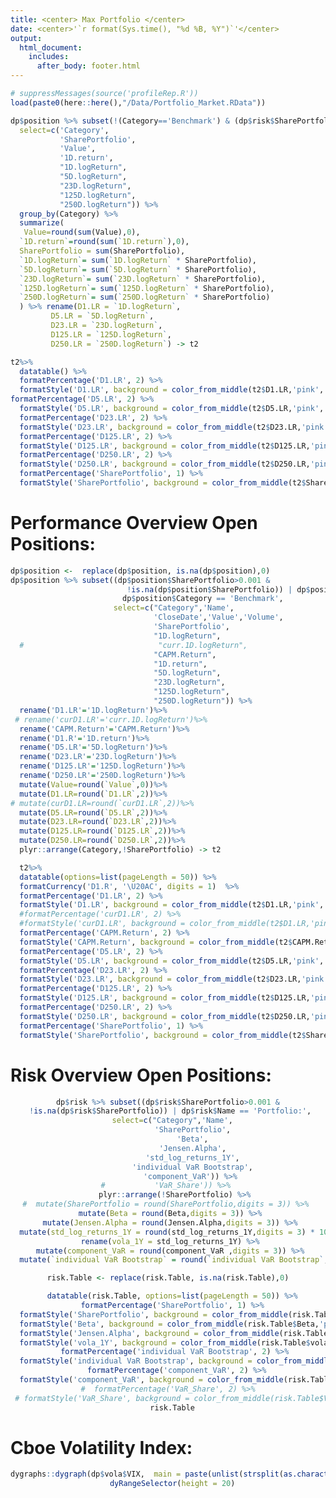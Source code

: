 ```yaml
---
title: <center> Max Portfolio </center>
date: <center>'`r format(Sys.time(), "%d %B, %Y")`'</center>
output: 
  html_document:
    includes:
      after_body: footer.html
---
```


```r
# suppressMessages(source('profileRep.R'))
load(paste0(here::here(),"/Data/Portfolio_Market.RData"))
```

```r
dp$position %>% subset(!(Category=='Benchmark') & (dp$risk$SharePortfolio>0.0001) ,
  select=c('Category',
           'SharePortfolio', 
           'Value',
           '1D.return',
           "1D.logReturn",
           "5D.logReturn",
           "23D.logReturn",
           "125D.logReturn",
           "250D.logReturn")) %>% 
  group_by(Category) %>% 
  summarize(
   Value=round(sum(Value),0),
  `1D.return`=round(sum(`1D.return`),0),
  SharePortfolio = sum(SharePortfolio),
  `1D.logReturn`= sum(`1D.logReturn` * SharePortfolio),
  `5D.logReturn`= sum(`5D.logReturn` * SharePortfolio),
  `23D.logReturn`= sum(`23D.logReturn` * SharePortfolio),
  `125D.logReturn`= sum(`125D.logReturn` * SharePortfolio),
  `250D.logReturn`= sum(`250D.logReturn` * SharePortfolio)
  ) %>% rename(D1.LR = `1D.logReturn`,
         D5.LR = `5D.logReturn`,
         D23.LR = `23D.logReturn`,
         D125.LR = `125D.logReturn`,
         D250.LR = `250D.logReturn`) -> t2

t2%>%
  datatable() %>%
  formatPercentage('D1.LR', 2) %>%
  formatStyle('D1.LR', background = color_from_middle(t2$D1.LR,'pink','lightgreen'))%>%
formatPercentage('D5.LR', 2) %>%
  formatStyle('D5.LR', background = color_from_middle(t2$D5.LR,'pink','lightgreen'))%>%
  formatPercentage('D23.LR', 2) %>%
  formatStyle('D23.LR', background = color_from_middle(t2$D23.LR,'pink','lightgreen'))%>%
  formatPercentage('D125.LR', 2) %>%
  formatStyle('D125.LR', background = color_from_middle(t2$D125.LR,'pink','lightgreen'))%>%
  formatPercentage('D250.LR', 2) %>%
  formatStyle('D250.LR', background = color_from_middle(t2$D250.LR,'pink','lightgreen'))%>%
  formatPercentage('SharePortfolio', 1) %>%
  formatStyle('SharePortfolio', background = color_from_middle(t2$SharePortfolio,'lightblue','lightblue'))
```


# Performance Overview Open Positions:

```r
dp$position <-  replace(dp$position, is.na(dp$position),0)
dp$position %>% subset((dp$position$SharePortfolio>0.001 &
                          !is.na(dp$position$SharePortfolio)) | dp$position$Name == 'Portfolio:'| 
                         dp$position$Category == 'Benchmark', 
                       select=c("Category",'Name',
                                'CloseDate','Value','Volume',
                                'SharePortfolio',
                                "1D.logReturn",
  #                              "curr.1D.logReturn",
                                "CAPM.Return",
                                "1D.return",
                                "5D.logReturn",
                                "23D.logReturn",
                                "125D.logReturn",
                                "250D.logReturn")) %>% 
  rename('D1.LR'='1D.logReturn')%>%
 # rename('curD1.LR'='curr.1D.logReturn')%>%
  rename('CAPM.Return'='CAPM.Return')%>%
  rename('D1.R'='1D.return')%>%
  rename('D5.LR'='5D.logReturn')%>%
  rename('D23.LR'='23D.logReturn')%>%
  rename('D125.LR'='125D.logReturn')%>%
  rename('D250.LR'='250D.logReturn')%>%
  mutate(Value=round(`Value`,0))%>%
  mutate(D1.LR=round(`D1.LR`,2))%>%
# mutate(curD1.LR=round(`curD1.LR`,2))%>%
  mutate(D5.LR=round(`D5.LR`,2))%>%  
  mutate(D23.LR=round(`D23.LR`,2))%>%
  mutate(D125.LR=round(`D125.LR`,2))%>%  
  mutate(D250.LR=round(`D250.LR`,2))%>%
  plyr::arrange(Category,!SharePortfolio) -> t2

  t2%>%
  datatable(options=list(pageLength = 50)) %>%
  formatCurrency('D1.R', '\U20AC', digits = 1)  %>% 
  formatPercentage('D1.LR', 2) %>%
  formatStyle('D1.LR', background = color_from_middle(t2$D1.LR,'pink','lightgreen'))%>%
  #formatPercentage('curD1.LR', 2) %>%
  #formatStyle('curD1.LR', background = color_from_middle(t2$D1.LR,'pink','lightgreen'))%>%
  formatPercentage('CAPM.Return', 2) %>%
  formatStyle('CAPM.Return', background = color_from_middle(t2$CAPM.Return,'pink','lightgreen'))%>%
  formatPercentage('D5.LR', 2) %>%
  formatStyle('D5.LR', background = color_from_middle(t2$D5.LR,'pink','lightgreen'))%>%
  formatPercentage('D23.LR', 2) %>%
  formatStyle('D23.LR', background = color_from_middle(t2$D23.LR,'pink','lightgreen'))%>%
  formatPercentage('D125.LR', 2) %>%
  formatStyle('D125.LR', background = color_from_middle(t2$D125.LR,'pink','lightgreen'))%>%
  formatPercentage('D250.LR', 2) %>%
  formatStyle('D250.LR', background = color_from_middle(t2$D250.LR,'pink','lightgreen'))%>%
  formatPercentage('SharePortfolio', 1) %>%
  formatStyle('SharePortfolio', background = color_from_middle(t2$SharePortfolio,'lightblue','lightblue'))
```
</center>
# Risk Overview Open Positions:
<center>
```r
dp$risk %>% subset((dp$risk$SharePortfolio>0.001 &
  !is.na(dp$risk$SharePortfolio)) | dp$risk$Name == 'Portfolio:', 
  select=c("Category",'Name',
           'SharePortfolio',
           'Beta',
           'Jensen.Alpha',
           'std_log_returns_1Y',
           'individual VaR Bootstrap',
           'component_VaR')) %>% 
#           'VaR_Share')) %>% 
    plyr::arrange(!SharePortfolio) %>% 
#  mutate(SharePortfolio = round(SharePortfolio,digits = 3)) %>% 
  mutate(Beta = round(Beta,digits = 3)) %>% 
  mutate(Jensen.Alpha = round(Jensen.Alpha,digits = 3)) %>% 
  mutate(std_log_returns_1Y = round(std_log_returns_1Y,digits = 3) * 100) %>% 
  rename(vola_1Y = std_log_returns_1Y) %>% 
  mutate(component_VaR = round(component_VaR ,digits = 3)) %>% 
  mutate(`individual VaR Bootstrap` = round(`individual VaR Bootstrap`,digits = 3)) -> risk.Table 

risk.Table <- replace(risk.Table, is.na(risk.Table),0)

  datatable(risk.Table, options=list(pageLength = 50)) %>%
  formatPercentage('SharePortfolio', 1) %>%
  formatStyle('SharePortfolio', background = color_from_middle(risk.Table$SharePortfolio,'pink','lightblue')) %>%
  formatStyle('Beta', background = color_from_middle(risk.Table$Beta,'pink','pink')) %>%
  formatStyle('Jensen.Alpha', background = color_from_middle(risk.Table$Jensen.Alpha,'pink','lightblue')) %>%
  formatStyle('vola_1Y', background = color_from_middle(risk.Table$vola_1Y,'pink','pink')) %>%
   formatPercentage('individual VaR Bootstrap', 2) %>%
  formatStyle('individual VaR Bootstrap', background = color_from_middle(risk.Table$`individual VaR Bootstrap`,'pink','pink')) %>%
    formatPercentage('component_VaR', 2) %>%
  formatStyle('component_VaR', background = color_from_middle(risk.Table$component_VaR,'pink','pink'))-> risk.Table
#  formatPercentage('VaR_Share', 2) %>%
 # formatStyle('VaR_Share', background = color_from_middle(risk.Table$VaR_Share,'pink','pink')) 
  risk.Table
```
</center>

# Cboe Volatility Index:
<center>
```r
dygraphs::dygraph(dp$vola$VIX,  main = paste(unlist(strsplit(as.character(end(dp$vola$VIX))," ")),"VIX S&P 500 ",round(tail(dp$vola$VIX,1),4),"Pt. Change",round(diff(tail(dp$vola$VIX,2))[2],4))) %>%
  dyRangeSelector(height = 20)
```
</center>


